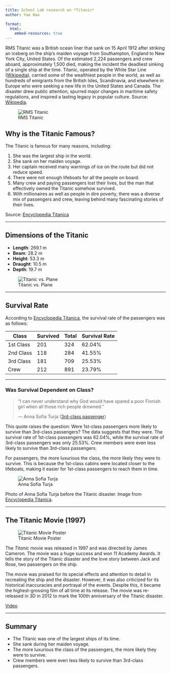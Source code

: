 ```yaml
---
title: School Lab research on *Titanic*
author: Yao Hao

format:
  html:
    embed-resources: true
---
```



RMS Titanic was a British ocean liner that sank on 15 April 1912 after striking an iceberg on the ship's maiden voyage from Southampton, England to New York City, United States. Of the estimated 2,224 passengers and crew aboard, approximately 1,500 died, making the incident the deadliest sinking of a single ship at the time. Titanic, operated by the White Star Line ([Wikipedia](https://en.wikipedia.org/wiki/White_Star_Line){target="_blank"}), carried some of the wealthiest people in the world, as well as hundreds of emigrants from the British Isles, Scandinavia, and elsewhere in Europe who were seeking a new life in the United States and Canada. The disaster drew public attention, spurred major changes in maritime safety regulations, and inspired a lasting legacy in popular culture. Source: [Wikipedia](https://en.wikipedia.org/wiki/Titanic).

![RMS Titanic](imgs/1469px-RMS_Titanic_3.jpg)

## Why is the Titanic Famous?

The Titanic is famous for many reasons, including:

1.  She was the largest ship in the world.
2.  She sank on her maiden voyage.
3.  Her captain received many warnings of ice on the route but did not reduce speed.
4.  There were not enough lifeboats for all the people on board.
5.  Many crew and paying passengers lost their lives, but the man that effectively owned the Titanic somehow survived.
6.  With millionaires as well as people in dire poverty, there was a diverse mix of passengers and crew, leaving behind many fascinating stories of their lives.

Source: [Encyclopedia Titanica](https://www.encyclopedia-titanica.org/titanic/)

------------------------------------------------------------------------

## Dimensions of the Titanic

-   **Length**: 269.1 m\
-   **Beam**: 28.2 m\
-   **Height**: 53.3 m\
-   **Draught**: 10.5 m\
-   **Depth**: 19.7 m

![Titanic vs. Plane](imgs/compare_titanic_with_plane.jpg)

------------------------------------------------------------------------

## Survival Rate

According to [Encyclopedia Titanica](https://www.encyclopedia-titanica.org/), the survival rate of the passengers was as follows:

| Class     | Survived | Total | Survival Rate |
|-----------|----------|-------|---------------|
| 1st Class | 201      | 324   | 62.04%        |
| 2nd Class | 118      | 284   | 41.55%        |
| 3rd Class | 181      | 709   | 25.53%        |
| Crew      | 212      | 891   | 23.79%        |

------------------------------------------------------------------------

### Was Survival Dependent on Class?

> "I can never understand why God would have spared a poor Finnish girl when all those rich people drowned."
>
> — Anna Sofia Turja ([3rd-class passenger](https://www.encyclopedia-titanica.org/titanic-survivor/anna-sofia-turja.html))

This quote raises the question: Were 1st-class passengers more likely to survive than 3rd-class passengers? The data suggests that they were. The survival rate of 1st-class passengers was 62.04%, while the survival rate of 3rd-class passengers was only 25.53%. Crew members were even less likely to survive than 3rd-class passengers.

For passengers, the more luxurious the class, the more likely they were to survive. This is because the 1st-class cabins were located closer to the lifeboats, making it easier for 1st-class passengers to reach them in time.

![Anna Sofia Turja](imgs/anna-turja_P1.jpg)

Photo of Anna Sofia Turja before the Titanic disaster. Image from [Encyclopedia Titanica](https://www.encyclopedia-titanica.org/titanic-survivor/anna-sofia-turja.html).

------------------------------------------------------------------------

## The Titanic Movie (1997)

![Titanic Movie Poster](imgs/titanic_1997.png)

The *Titanic* movie was released in 1997 and was directed by James Cameron. The movie was a huge success and won 11 Academy Awards. It tells the story of the Titanic disaster and the love story between Jack and Rose, two passengers on the ship.

The movie was praised for its special effects and attention to detail in recreating the ship and the disaster. However, it was also criticized for its historical inaccuracies and portrayal of the events. Despite this, it became the highest-grossing film of all time at its release. The movie was re-released in 3D in 2012 to mark the 100th anniversary of the Titanic disaster.

[Video](https://www.youtube.com/watch?v=_Yq03jSP0IM)

------------------------------------------------------------------------

## Summary

-   The Titanic was one of the largest ships of its time.
-   She sank during her maiden voyage.
-   The more luxurious the class of the passengers, the more likely they were to survive.
-   Crew members were even less likely to survive than 3rd-class passengers.
